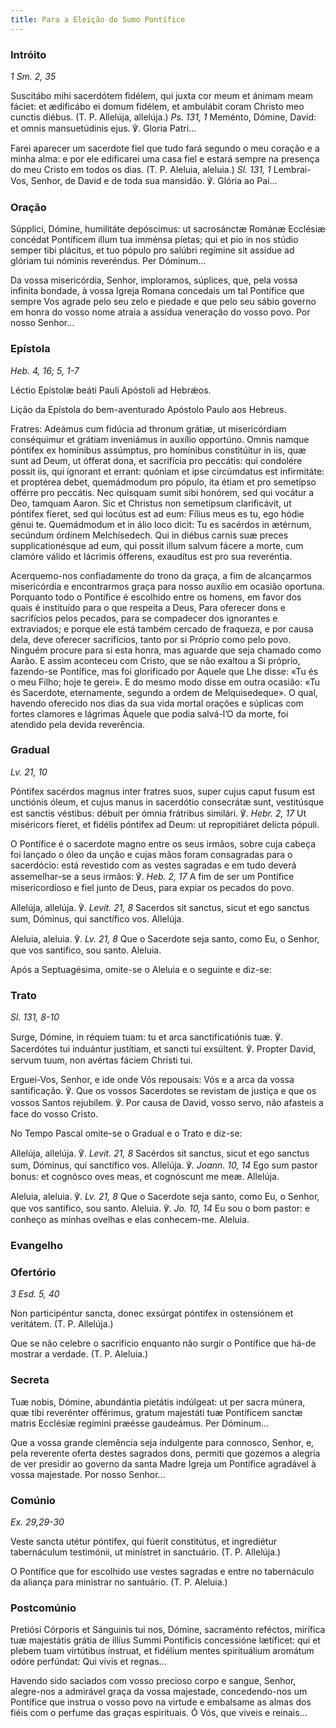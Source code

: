 ```yaml
---
title: Para a Eleição do Sumo Pontífice
---
```


### Intróito

<em>1 Sm. 2, 35</em>

<div class="side-by-side not-content">

Suscitábo mihi sacerdótem fidélem, qui juxta cor meum et ánimam meam fáciet: et ædificábo ei domum fidélem, et ambulábit coram Christo meo cunctis diébus. (T. P. Allelúja, allelúja.) <em>Ps. 131, 1</em> Meménto, Dómine, David: et omnis mansuetúdinis ejus. ℣. Gloria Patri...

Farei aparecer um sacerdote fiel que tudo fará segundo o meu coração e a minha alma: e por ele edificarei uma casa fiel e estará sempre na presença do meu Cristo em todos os dias. (T. P. Aleluia, aleluia.) <em>Sl. 131, 1</em> Lembrai-Vos, Senhor, de David e de toda sua mansidão. ℣. Glória ao Pai...

</div>

### Oração

<div class="side-by-side not-content">

Súpplici, Dómine, humilitáte depóscimus: ut sacrosánctæ Románæ Ecclésiæ concédat Pontíficem illum tua imménsa píetas; qui et pio in nos stúdio semper tibi plácitus, et tuo pópulo pro salúbri regímine sit assidue ad glóriam tui nóminis reveréndus. Per Dóminum...

Da vossa misericórdia, Senhor, imploramos, súplices, que, pela vossa infinita bondade, à vossa Igreja Romana concedais um tal Pontífice que sempre Vos agrade pelo seu zelo e piedade e que pelo seu sábio governo em honra do vosso nome atraia a assídua veneração do vosso povo. Por nosso Senhor...

</div>

### Epístola

<em>Heb. 4, 16; 5, 1-7</em>

<div class="side-by-side not-content">

Léctio Epístolæ beáti Pauli Apóstoli ad Hebrǽos.

Lição da Epístola do bem-aventurado Apóstolo Paulo aos Hebreus.

Fratres: Adeámus cum fidúcia ad thronum grátiæ, ut misericórdiam conséquimur et grátiam inveniámus in auxílio opportúno. Omnis namque póntifex ex homínibus assúmptus, pro homínibus constitúitur in iis, quæ sunt ad Deum, ut ófferat dona, et sacrifícia pro peccátis: qui condolére possit iis, qui ígnorant et errant: quóniam et ipse circúmdatus est infirmitáte: et proptérea debet, quemádmodum pro pópulo, ita étiam et pro semetípso offérre pro peccátis. Nec quisquam sumit sibi honórem, sed qui vocátur a Deo, tamquam Aaron. Sic et Christus non semetípsum clarificávit, ut póntifex fíeret, sed qui locútus est ad eum: Fílius meus es tu, ego hódie génui te. Quemádmodum et in álio loco dicit: Tu es sacérdos in ætérnum, secúndum órdinem Melchísedech. Qui in diébus carnis suæ preces supplicationésque ad eum, qui possit illum salvum fácere a morte, cum clamóre válido et lácrimis ófferens, exaudítus est pro sua reveréntia.

Acerquemo-nos confiadamente do trono da graça, a fim de alcançarmos misericórdia e encontrarmos graça para nosso auxílio em ocasião oportuna. Porquanto todo o Pontífice é escolhido entre os homens, em favor dos quais é instituído para o que respeita a Deus, Para oferecer dons e sacrifícios pelos pecados, para se compadecer dos ignorantes e extraviados; e porque ele está também cercado de fraqueza, e por causa dela, deve oferecer sacrifícios, tanto por si Próprio como pelo povo. Ninguém procure para si esta honra, mas aguarde que seja chamado como Aarão. E assim aconteceu com Cristo, que se não exaltou a Si próprio, fazendo-se Pontífice, mas foi glorificado por Aquele que Lhe disse: «Tu és o meu Filho; hoje te gerei». E do mesmo modo disse em outra ocasião: «Tu és Sacerdote, eternamente, segundo a ordem de Melquisedeque». O qual, havendo oferecido nos dias da sua vida mortal orações e súplicas com fortes clamores e lágrimas Àquele que podia salvá-l’O da morte, foi atendido pela devida reverência.

</div>

### Gradual

<em>Lv. 21, 10</em>

<div class="side-by-side not-content">

Póntifex sacérdos magnus inter fratres suos, super cujus caput fusum est unctiónis óleum, et cujus manus in sacerdótio consecrátæ sunt, vestitúsque est sanctis véstibus: débuit per ómnia frátribus similári. ℣. <em>Hebr. 2, 17</em> Ut miséricors fíeret, et fidélis póntifex ad Deum: ut repropitiáret delícta pópuli.

O Pontífice é o sacerdote magno entre os seus irmãos, sobre cuja cabeça foi lançado o óleo da unção e cujas mãos foram consagradas para o sacerdócio: está revestido com as vestes sagradas e em tudo deverá assemelhar-se a seus irmãos: ℣. <em>Heb. 2, 17</em> A fim de ser um Pontífice misericordioso e fiel junto de Deus, para expiar os pecados do povo.

Allelúja, allelúja. ℣. <em>Levit. 21, 8</em> Sacerdos sit sanctus, sicut et ego sanctus sum, Dóminus, qui sanctífico vos. Allelúja.

Aleluia, aleluia. ℣. <em>Lv. 21, 8</em> Que o Sacerdote seja santo, como Eu, o Senhor, que vos santifico, sou santo. Aleluia.

</div>

<aside>Após a Septuagésima, omite-se o Aleluia e o seguinte e diz-se:</aside>

### Trato

<em>Sl. 131, 8-10</em>

<div class="side-by-side not-content">

Surge, Dómine, in réquiem tuam: tu et arca sanctificatiónis tuæ. ℣. Sacerdótes tui induántur justítiam, et sancti tui exsúltent. ℣. Propter David, servum tuum, non avértas fáciem Christi tui.

Erguei-Vos, Senhor, e ide onde Vós repousais: Vós e a arca da vossa santificação. ℣. Que os vossos Sacerdotes se revistam de justiça e que os vossos Santos rejubilem. ℣. Por causa de David, vosso servo, não afasteis a face do vosso Cristo.

</div>

<aside>No Tempo Pascal omite-se o Gradual e o Trato e diz-se:</aside>

<div class="side-by-side not-content">

Allelúja, allelúja. ℣. <em>Levit. 21, 8</em> Sacérdos sit sanctus, sicut et ego sanctus sum, Dóminus, qui sanctífico vos. Allelúja. ℣. <em>Joann. 10, 14</em> Ego sum pastor bonus: et cognósco oves meas, et cognóscunt me meæ. Allelúja.

Aleluia, aleluia. ℣. <em>Lv. 21, 8</em> Que o Sacerdote seja santo, como Eu, o Senhor, que vos santifico, sou santo. Aleluia. ℣. <em>Jo. 10, 14</em> Eu sou o bom pastor: e conheço as minhas ovelhas e elas conhecem-me. Aleluia.

</div>

### Evangelho


<LinkCard
  title="Missa da Vigília de Pentecostes"
  href="/missal/pentecostes/Pasc6-6#evangelho"
/>

### Ofertório

<em>3 Esd. 5, 40</em>

<div class="side-by-side not-content">

Non participéntur sancta, donec exsúrgat póntifex in ostensiónem et veritátem. (T. P. Allelúja.)

Que se não celebre o sacrifício enquanto não surgir o Pontífice que há-de mostrar a verdade. (T. P. Aleluia.)

</div>

### Secreta

<div class="side-by-side not-content">

Tuæ nobis, Dómine, abundántia pietátis indúlgeat: ut per sacra múnera, quæ tibi reverénter offérimus, gratum majestáti tuæ Pontíficem sanctæ matris Ecclésiæ regímini præésse gaudeámus. Per Dóminum...

Que a vossa grande clemência seja indulgente para connosco, Senhor, e, pela reverente oferta destes sagrados dons, permiti que gozemos a alegria de ver presidir ao governo da santa Madre Igreja um Pontífice agradável à vossa majestade. Por nosso Senhor...

</div>

### Comúnio

<em>Ex. 29,29-30</em>

<div class="side-by-side not-content">

Veste sancta utétur póntifex, qui fúerit constitútus, et ingrediétur tabernáculum testimónii, ut minístret in sanctuário. (T. P. Allelúja.)

O Pontífice que for escolhido use vestes sagradas e entre no tabernáculo da aliança para ministrar no santuário. (T. P. Aleluia.)

</div>

### Postcomúnio

<div class="side-by-side not-content">

Pretiósi Córporis et Sánguinis tui nos, Dómine, sacraménto reféctos, mirífica tuæ majestátis grátia de illíus Summi Pontíficis concessióne lætíficet: qui et plebem tuam virtútibus ínstruat, et fidélium mentes spirituálium aromátum odóre perfúndat: Qui vivis et regnas...

Havendo sido saciados com vosso precioso corpo e sangue, Senhor, alegre-nos a admirável graça da vossa majestade, concedendo-nos um Pontífice que instrua o vosso povo na virtude e embalsame as almas dos fiéis com o perfume das graças espirituais. Ó Vós, que viveis e reinais...

</div>
